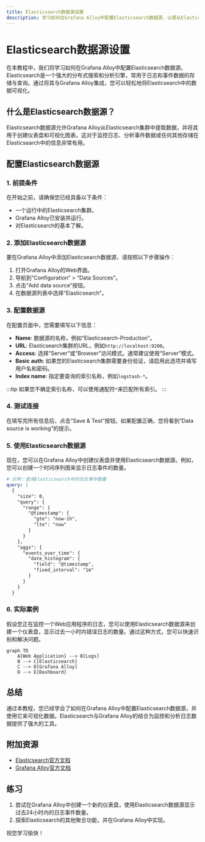 ```yaml
---
title: Elasticsearch数据源设置
description: 学习如何在Grafana Alloy中配置Elasticsearch数据源，以便从Elasticsearch中提取数据并可视化。
---
```


# Elasticsearch数据源设置

在本教程中，我们将学习如何在Grafana Alloy中配置Elasticsearch数据源。Elasticsearch是一个强大的分布式搜索和分析引擎，常用于日志和事件数据的存储与查询。通过将其与Grafana Alloy集成，您可以轻松地将Elasticsearch中的数据可视化。

## 什么是Elasticsearch数据源？

Elasticsearch数据源允许Grafana Alloy从Elasticsearch集群中提取数据，并将其用于创建仪表盘和可视化图表。这对于监控日志、分析事件数据或任何其他存储在Elasticsearch中的信息非常有用。

## 配置Elasticsearch数据源

### 1. 前提条件

在开始之前，请确保您已经具备以下条件：

- 一个运行中的Elasticsearch集群。
- Grafana Alloy已安装并运行。
- 对Elasticsearch的基本了解。

### 2. 添加Elasticsearch数据源

要在Grafana Alloy中添加Elasticsearch数据源，请按照以下步骤操作：

1. 打开Grafana Alloy的Web界面。
2. 导航到“Configuration” > “Data Sources”。
3. 点击“Add data source”按钮。
4. 在数据源列表中选择“Elasticsearch”。

### 3. 配置数据源

在配置页面中，您需要填写以下信息：

- **Name**: 数据源的名称，例如“Elasticsearch-Production”。
- **URL**: Elasticsearch集群的URL，例如`http://localhost:9200`。
- **Access**: 选择“Server”或“Browser”访问模式。通常建议使用“Server”模式。
- **Basic auth**: 如果您的Elasticsearch集群需要身份验证，请启用此选项并填写用户名和密码。
- **Index name**: 指定要查询的索引名称，例如`logstash-*`。

:::tip
如果您不确定索引名称，可以使用通配符`*`来匹配所有索引。
:::

### 4. 测试连接

在填写完所有信息后，点击“Save & Test”按钮。如果配置正确，您将看到“Data source is working”的提示。

### 5. 使用Elasticsearch数据源

现在，您可以在Grafana Alloy中创建仪表盘并使用Elasticsearch数据源。例如，您可以创建一个时间序列图来显示日志事件的数量。

```yaml
# 示例：查询Elasticsearch中的日志事件数量
query: |
  {
    "size": 0,
    "query": {
      "range": {
        "@timestamp": {
          "gte": "now-1h",
          "lte": "now"
        }
      }
    },
    "aggs": {
      "events_over_time": {
        "date_histogram": {
          "field": "@timestamp",
          "fixed_interval": "1m"
        }
      }
    }
  }
```

### 6. 实际案例

假设您正在监控一个Web应用程序的日志，您可以使用Elasticsearch数据源来创建一个仪表盘，显示过去一小时内错误日志的数量。通过这种方式，您可以快速识别和解决问题。

```mermaid
graph TD
    A[Web Application] --> B[Logs]
    B --> C[Elasticsearch]
    C --> D[Grafana Alloy]
    D --> E[Dashboard]
```

## 总结

通过本教程，您已经学会了如何在Grafana Alloy中配置Elasticsearch数据源，并使用它来可视化数据。Elasticsearch与Grafana Alloy的结合为监控和分析日志数据提供了强大的工具。

## 附加资源

- [Elasticsearch官方文档](https://www.elastic.co/guide/index.html)
- [Grafana Alloy官方文档](https://grafana.com/docs/alloy/latest/)

## 练习

1. 尝试在Grafana Alloy中创建一个新的仪表盘，使用Elasticsearch数据源显示过去24小时内的日志事件数量。
2. 探索Elasticsearch的其他聚合功能，并在Grafana Alloy中实现。

祝您学习愉快！